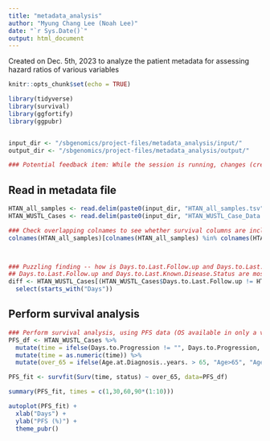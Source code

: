 ```yaml
---
title: "metadata_analysis"
author: "Myung Chang Lee (Noah Lee)"
date: "`r Sys.Date()`"
output: html_document
---
```


Created on Dec. 5th, 2023 to analyze the patient metadata for assessing hazard ratios of various variables

```r
knitr::opts_chunk$set(echo = TRUE)

library(tidyverse)
library(survival)
library(ggfortify)
library(ggpubr)


input_dir <- "/sbgenomics/project-files/metadata_analysis/input/"
output_dir <- "/sbgenomics/project-files/metadata_analysis/output/"

### Potential feedback item: While the session is running, changes (creation) of directories are not recognized, but new file creation/upload is recognized fine within the workspace

```

## Read in metadata file

```r

HTAN_all_samples <- read.delim(paste0(input_dir, "HTAN_all_samples.tsv"), sep='\t')
HTAN_WUSTL_Cases <- read.delim(paste0(input_dir, "HTAN_WUSTL_Case_Data.tsv"), sep='\t')

### Check overlapping colnames to see whether survival columns are included
colnames(HTAN_all_samples)[colnames(HTAN_all_samples) %in% colnames(HTAN_WUSTL_Cases)]



### Puzzling finding -- how is Days.to.Last.Follow.up and Days.to.Last.Known.Disease.Status < Days.to.Progression in some cases?
## Days.to.Last.Follow.up and Days.to.Last.Known.Disease.Status are mostly the same, but samples where the two are different don't show a clear, consistent direction
diff <- HTAN_WUSTL_Cases[(HTAN_WUSTL_Cases$Days.to.Last.Follow.up != HTAN_WUSTL_Cases$Days.to.Last.Known.Disease.Status),] %>% 
  select(starts_with("Days"))

```

## Perform survival analysis

```r

### Perform survival analysis, using PFS data (OS available in only a very small subset) and using the longest follow-up date for the time variable  
PFS_df <- HTAN_WUSTL_Cases %>% 
  mutate(time = ifelse(Days.to.Progression != "", Days.to.Progression, ifelse(Days.to.Last.Follow.up > Days.to.Last.Known.Disease.Status, Days.to.Last.Follow.up, Days.to.Last.Known.Disease.Status)), status = ifelse(Days.to.Progression != "", 1, 0)) %>% 
  mutate(time = as.numeric(time)) %>% 
  mutate(over_65 = ifelse(Age.at.Diagnosis..years. > 65, "Age>65", "Age≤65"))

PFS_fit <- survfit(Surv(time, status) ~ over_65, data=PFS_df)

summary(PFS_fit, times = c(1,30,60,90*(1:10)))

autoplot(PFS_fit) +
  xlab("Days") +
  ylab("PFS (%)") +
  theme_pubr()

  
```
